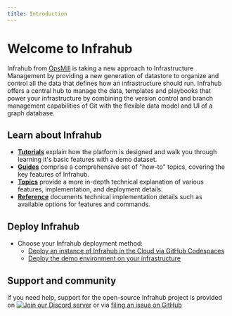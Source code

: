 ```yaml
---
title: Introduction
---
```


# Welcome to Infrahub

Infrahub from [OpsMill](https://opsmill.com) is taking a new approach to Infrastructure Management by providing a new generation of datastore to organize and control all the data that defines how an infrastructure should run. Infrahub offers a central hub to manage the data, templates and playbooks that power your infrastructure by combining the version control and branch management capabilities of Git with the flexible data model and UI of a graph database.

## Learn about Infrahub

- **[Tutorials](./tutorials/)** explain how the platform is designed and walk you through learning it's basic features with a demo dataset.
- **[Guides](./guides/)** comprise a comprehensive set of "how-to" topics, covering the key features of Infrahub.
- **[Topics](./topics/)** provide a more in-depth technical explanation of various features, implementation, and deployment details.
- **[Reference](./reference/)** documents technical implementation details such as available options for features and commands.

## Deploy Infrahub

- Choose your Infrahub deployment method:
  - [Deploy an instance of Infrahub in the Cloud via GitHub Codespaces](https://github.com/opsmill/infrahub?tab=readme-ov-file#quick-start)
  - [Deploy the demo environment on your infrastructure](./guides/installation)

## Support and community

If you need help, support for the open-source Infrahub project is provided on [![Join our Discord server](https://img.shields.io/badge/Discord-7289DA?logo=discord&logoColor=white)](https://discord.gg/jXMRp9hXSX) or via [filing an issue on GitHub](https://github.com/opsmill/infrahub/issues)
